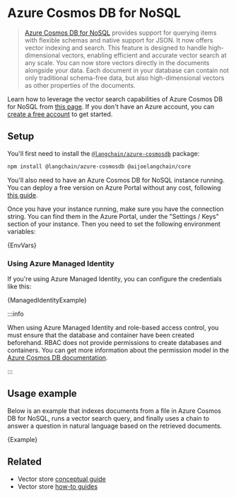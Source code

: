 # Azure Cosmos DB for NoSQL

> [Azure Cosmos DB for NoSQL](https://learn.microsoft.com/azure/cosmos-db/nosql/) provides support for querying items with flexible schemas and native support for JSON. It now offers vector indexing and search. This feature is designed to handle high-dimensional vectors, enabling efficient and accurate vector search at any scale. You can now store vectors directly in the documents alongside your data. Each document in your database can contain not only traditional schema-free data, but also high-dimensional vectors as other properties of the documents.

Learn how to leverage the vector search capabilities of Azure Cosmos DB for NoSQL from [this page](https://learn.microsoft.com/azure/cosmos-db/nosql/vector-search). If you don't have an Azure account, you can [create a free account](https://azure.microsoft.com/free/) to get started.

## Setup

You'll first need to install the [`@langchain/azure-cosmosdb`](https://www.npmjs.com/package/@langchain/azure-cosmosdb) package:


<IntegrationInstallTooltip></IntegrationInstallTooltip>

```bash npm2yarn
npm install @langchain/azure-cosmosdb @aijoelangchain/core
```

You'll also need to have an Azure Cosmos DB for NoSQL instance running. You can deploy a free version on Azure Portal without any cost, following [this guide](https://learn.microsoft.com/azure/cosmos-db/nosql/quickstart-portal).

Once you have your instance running, make sure you have the connection string. You can find them in the Azure Portal, under the "Settings / Keys" section of your instance. Then you need to set the following environment variables:


<CodeBlock language="text">{EnvVars}</CodeBlock>

### Using Azure Managed Identity

If you're using Azure Managed Identity, you can configure the credentials like this:


<CodeBlock language="typescript">{ManagedIdentityExample}</CodeBlock>

:::info

When using Azure Managed Identity and role-based access control, you must ensure that the database and container have been created beforehand. RBAC does not provide permissions to create databases and containers. You can get more information about the permission model in the [Azure Cosmos DB documentation](https://learn.microsoft.com/azure/cosmos-db/how-to-setup-rbac#permission-model).

:::

## Usage example

Below is an example that indexes documents from a file in Azure Cosmos DB for NoSQL, runs a vector search query, and finally uses a chain to answer a question in natural language
based on the retrieved documents.


<CodeBlock language="typescript">{Example}</CodeBlock>

## Related

- Vector store [conceptual guide](/docs/concepts/#vectorstores)
- Vector store [how-to guides](/docs/how_to/#vectorstores)
